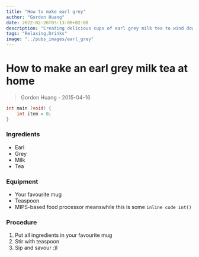 ```yaml
---
title: "How to make earl grey"
author: "Gordon Huang"
date: 2022-02-26T03:13:00+02:00
description: "Creating delicious cups of earl grey milk tea to wind down after a grind"
tags: "Relaxing,Drinks"
image: "../pubs_images/earl_grey"
---
```


# How to make an earl grey milk tea at home

> Gordon Huang - 2015-04-16

```C
int main (void) {
    int item = 0;
}
```

### Ingredients

-   Earl
-   Grey
-   Milk
-   Tea

### Equipment

-   Your favourite mug
-   Teaspoon
-   MIPS-based food processor meanswhile this is some `inline code int()`

### Procedure

1. Put all ingredients in your favourite mug
2. Stir with teaspoon
3. Sip and savour :)l
